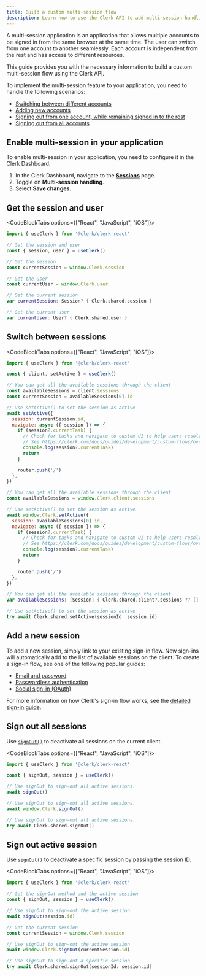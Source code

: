 ```yaml
---
title: Build a custom multi-session flow
description: Learn how to use the Clerk API to add multi-session handling to your application.
---
```


<Include src="_partials/custom-flows-callout" />

A multi-session application is an application that allows multiple accounts to be signed in from the same browser at the same time. The user can switch from one account to another seamlessly. Each account is independent from the rest and has access to different resources.

This guide provides you with the necessary information to build a custom multi-session flow using the Clerk API.

To implement the multi-session feature to your application, you need to handle the following scenarios:

- [Switching between different accounts](#switch-between-sessions)
- [Adding new accounts](#add-a-new-session)
- [Signing out from one account, while remaining signed in to the rest](#sign-out-active-session)
- [Signing out from all accounts](#sign-out-all-sessions)

## Enable multi-session in your application

To enable multi-session in your application, you need to configure it in the Clerk Dashboard.

1. In the Clerk Dashboard, navigate to the [**Sessions**](https://dashboard.clerk.com/~/sessions) page.
1. Toggle on **Multi-session handling**.
1. Select **Save changes**.

## Get the session and user

<CodeBlockTabs options={["React", "JavaScript", "iOS"]}>
  ```jsx
  import { useClerk } from '@clerk/clerk-react'

  // Get the session and user
  const { session, user } = useClerk()
  ```

  ```js
  // Get the session
  const currentSession = window.Clerk.session

  // Get the user
  const currentUser = window.Clerk.user
  ```

  ```swift
  // Get the current session
  var currentSession: Session? { Clerk.shared.session }

  // Get the current user
  var currentUser: User? { Clerk.shared.user }
  ```
</CodeBlockTabs>

## Switch between sessions

<CodeBlockTabs options={["React", "JavaScript", "iOS"]}>
  ```jsx
  import { useClerk } from '@clerk/clerk-react'

  const { client, setActive } = useClerk()

  // You can get all the available sessions through the client
  const availableSessions = client.sessions
  const currentSession = availableSessions[0].id

  // Use setActive() to set the session as active
  await setActive({
    session: currentSession.id,
    navigate: async ({ session }) => {
      if (session?.currentTask) {
        // Check for tasks and navigate to custom UI to help users resolve them
        // See https://clerk.com/docs/guides/development/custom-flows/overview#session-tasks
        console.log(session?.currentTask)
        return
      }

      router.push('/')
    },
  })
  ```

  ```js
  // You can get all the available sessions through the client
  const availableSessions = window.Clerk.client.sessions

  // Use setActive() to set the session as active
  await window.Clerk.setActive({
    session: availableSessions[0].id,
    navigate: async ({ session }) => {
      if (session?.currentTask) {
        // Check for tasks and navigate to custom UI to help users resolve them
        // See https://clerk.com/docs/guides/development/custom-flows/overview#session-tasks
        console.log(session?.currentTask)
        return
      }

      router.push('/')
    },
  })
  ```

  ```swift
  // You can get all the available sessions through the client
  var availableSessions: [Session] { Clerk.shared.client?.sessions ?? [] }

  // Use setActive() to set the session as active
  try await Clerk.shared.setActive(sessionId: session.id)
  ```
</CodeBlockTabs>

## Add a new session

To add a new session, simply link to your existing sign-in flow. New sign-ins will automatically add to the list of available sessions on the client. To create a sign-in flow, see one of the following popular guides:

- [Email and password](/docs/guides/development/custom-flows/authentication/email-password)
- [Passwordless authentication](/docs/guides/development/custom-flows/authentication/email-sms-otp)
- [Social sign-in (OAuth)](/docs/guides/configure/auth-strategies/social-connections/overview)

For more information on how Clerk's sign-in flow works, see the [detailed sign-in guide](/docs/guides/development/custom-flows/overview#sign-in-flow).

## Sign out all sessions

Use [`signOut()`](/docs/reference/javascript/clerk#sign-out) to deactivate all sessions on the current client.

<CodeBlockTabs options={["React", "JavaScript", "iOS"]}>
  ```jsx
  import { useClerk } from '@clerk/clerk-react'

  const { signOut, session } = useClerk()

  // Use signOut to sign-out all active sessions.
  await signOut()
  ```

  ```js
  // Use signOut to sign-out all active sessions.
  await window.Clerk.signOut()
  ```

  ```swift
  // Use signOut to sign-out all active sessions.
  try await Clerk.shared.signOut()
  ```
</CodeBlockTabs>

## Sign out active session

Use [`signOut()`](/docs/reference/javascript/clerk#sign-out) to deactivate a specific session by passing the session ID.

<CodeBlockTabs options={["React", "JavaScript", "iOS"]}>
  ```jsx
  import { useClerk } from '@clerk/clerk-react'

  // Get the signOut method and the active session
  const { signOut, session } = useClerk()

  // Use signOut to sign-out the active session
  await signOut(session.id)
  ```

  ```js
  // Get the current session
  const currentSession = window.Clerk.session

  // Use signOut to sign-out the active session
  await window.Clerk.signOut(currentSession.id)
  ```

  ```swift
  // Use signOut to sign-out a specific session
  try await Clerk.shared.signOut(sessionId: session.id)
  ```
</CodeBlockTabs>
